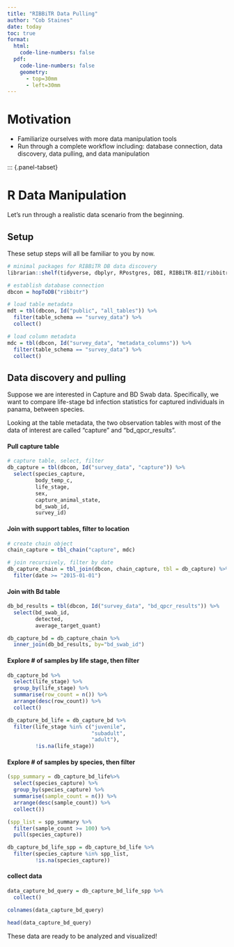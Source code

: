```yaml
---
title: "RIBBiTR Data Pulling"
author: "Cob Staines"
date: today
toc: true
format:
  html: 
    code-line-numbers: false
  pdf:
    code-line-numbers: false
    geometry: 
      - top=30mm
      - left=30mm
---
```


# Motivation
- Familiarize ourselves with more data manipulation tools
- Run through a complete workflow including: database connection, data discovery, data pulling, and data manipulation

::: {.panel-tabset}

# R Data Manipulation
Let's run through a realistic data scenario from the beginning.

## Setup

These setup steps will all be familiar to you by now.
```r
# minimal packages for RIBBiTR DB data discovery
librarian::shelf(tidyverse, dbplyr, RPostgres, DBI, RIBBiTR-BII/ribbitrrr)

# establish database connection
dbcon = hopToDB("ribbitr")

# load table metadata
mdt = tbl(dbcon, Id("public", "all_tables")) %>%
  filter(table_schema == "survey_data") %>%
  collect()

# load column metadata
mdc = tbl(dbcon, Id("survey_data", "metadata_columns")) %>%
  filter(table_schema == "survey_data") %>%
  collect()
```

## Data discovery and pulling

Suppose we are interested in Capture and BD Swab data. Specifically, we want to compare life-stage bd infection statistics for captured individuals in panama, between species.

Looking at the table metadata, the two observation tables with most of the data of interest are called "capture" and "bd_qpcr_results".

#### Pull capture table

```r
# capture table, select, filter
db_capture = tbl(dbcon, Id("survey_data", "capture")) %>%
  select(species_capture,
         body_temp_c,
         life_stage,
         sex,
         capture_animal_state,
         bd_swab_id,
         survey_id)

```

#### Join with support tables, filter to location

```r

# create chain object
chain_capture = tbl_chain("capture", mdc)

# join recursively, filter by date
db_capture_chain = tbl_join(dbcon, chain_capture, tbl = db_capture) %>%
  filter(date >= "2015-01-01")

```

#### Join with Bd table
```r
db_bd_results = tbl(dbcon, Id("survey_data", "bd_qpcr_results")) %>%
  select(bd_swab_id,
         detected,
         average_target_quant)

db_capture_bd = db_capture_chain %>%
  inner_join(db_bd_results, by="bd_swab_id")
```

#### Explore # of samples by life stage, then filter
```r

db_capture_bd %>%
  select(life_stage) %>%
  group_by(life_stage) %>%
  summarise(row_count = n()) %>%
  arrange(desc(row_count)) %>%
  collect()

db_capture_bd_life = db_capture_bd %>%
  filter(life_stage %in% c("juvenile",
                           "subadult",
                           "adult"),
         !is.na(life_stage))

```

#### Explore # of samples by species, then filter

```r

(spp_summary = db_capture_bd_life%>%
  select(species_capture) %>%
  group_by(species_capture) %>%
  summarise(sample_count = n()) %>%
  arrange(desc(sample_count)) %>%
  collect())

(spp_list = spp_summary %>%
  filter(sample_count >= 100) %>%
  pull(species_capture))

db_capture_bd_life_spp = db_capture_bd_life %>%
  filter(species_capture %in% spp_list,
         !is.na(species_capture))

```
#### collect data

```r

data_capture_bd_query = db_capture_bd_life_spp %>%
  collect()

colnames(data_capture_bd_query)

head(data_capture_bd_query)

```

These data are ready to be analyzed and visualized!
